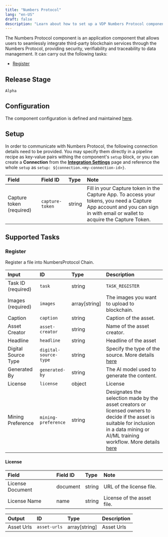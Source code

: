 ```yaml
---
title: "Numbers Protocol"
lang: "en-US"
draft: false
description: "Learn about how to set up a VDP Numbers Protocol component https://github.com/instill-ai/instill-core"
---
```


The Numbers Protocol component is an application component that allows users to seamlessly integrate third-party blockchain services through the Numbers Protocol, providing security, verifiability and traceability to data management.
It can carry out the following tasks:

- [Register](#register)



## Release Stage

`Alpha`



## Configuration

The component configuration is defined and maintained [here](https://github.com/instill-ai/component/blob/main/application/numbers/v0/config/definition.json).




## Setup




In order to communicate with Numbers Protocol, the following connection details need to be
provided. You may specify them directly in a pipeline recipe as key-value pairs
withing the component's `setup` block, or you can create a **Connection** from
the [**Integration Settings**](https://www.instill.tech/docs/vdp/integration)
page and reference the whole `setup` as `setup:
${connection.<my-connection-id>}`.

| Field | Field ID | Type | Note |
| :--- | :--- | :--- | :--- |
| Capture token (required) | `capture-token` | string | Fill in your Capture token in the Capture App. To access your tokens, you need a Capture App account and you can sign in with email or wallet to acquire the Capture Token.  |






## Supported Tasks

### Register

Register a file into NumbersProtocol Chain.


| Input | ID | Type | Description |
| :--- | :--- | :--- | :--- |
| Task ID (required) | `task` | string | `TASK_REGISTER` |
| Images (required) | `images` | array[string] | The images you want to upload to blockchain. |
| Caption | `caption` | string | Caption of the asset. |
| Asset Creator | `asset-creator` | string | Name of the asset creator. |
| Headline | `headline` | string | Headline of the asset |
| Digital Source Type | `digital-source-type` | string | Specify the type of the source. More details <a href="https://docs.numbersprotocol.io/introduction/numbers-protocol/defining-web3-assets/assettree/digitalsourcetype">here</a> |
| Generated By | `generated-by` | string | The AI model used to generate the content. |
| License | `license` | object | License |
| Mining Preference | `mining-preference` | string | Designates the selection made by the asset creators or licensed owners to decide if the asset is suitable for inclusion in a data mining or AI/ML training workflow. More details <a href="https://docs.numbersprotocol.io/introduction/numbers-protocol/defining-web3-assets/assettree/miningpreference">here</a> |






#### License

| Field | Field ID | Type | Note |
| :--- | :--- | :--- | :--- |
| License Document | document | string | URL of the license file.  |
| License Name | name | string | License of the asset file.  |







| Output | ID | Type | Description |
| :--- | :--- | :--- | :--- |
| Asset Urls | `asset-urls` | array[string] | Asset Urls |










